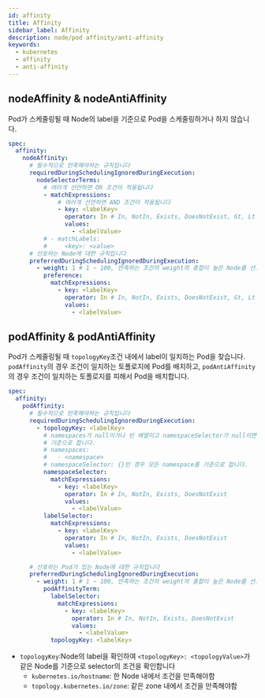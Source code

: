 ```yaml
---
id: affinity
title: Affinity
sidebar_label: Affinity
description: node/pod affinity/anti-affinity
keywords:
  - kubernetes
  - affinity
  - anti-affinity
---
```


## nodeAffinity & nodeAntiAffinity

Pod가 스케줄링될 때 Node의 label을 기준으로 Pod을 스케줄링하거나 하지 않습니다.

```yaml
spec:
  affinity:
    nodeAffinity:
      # 필수적으로 만족해야하는 규칙입니다
      requiredDuringSchedulingIgnoredDuringExecution:
        nodeSelectorTerms:
          # 여러개 선언하면 OR 조건이 적용됩니다
          - matchExpressions:
              # 여러개 선언하면 AND 조건이 적용됩니다
              - key: <labelKey>
                operator: In # In, NotIn, Exists, DoesNotExist, Gt, Lt
                values:
                  - <labelValue>
          # - matchLabels:
          #     <key>: <value>
      # 선호하는 Node에 대한 규칙입니다
      preferredDuringSchedulingIgnoredDuringExecution:
        - weight: 1 # 1 ~ 100, 만족하는 조건의 weight의 총합이 높은 Node를 선호합니다
          preference:
            matchExpressions:
              - key: <labelKey>
                operator: In # In, NotIn, Exists, DoesNotExist, Gt, Lt
                values:
                  - <labelValue>
```

## podAffinity & podAntiAffinity

Pod가 스케줄링될 때 `topologyKey`조건 내에서 label이 일치하는 Pod을 찾습니다. `podAffinity`의 경우 조건이 일치하는 토폴로지에 Pod를 배치하고, `podAntiAffinity`의 경우 조건이 일치하는 토폴로지를 피해서 Pod을 배치합니다.

```yaml
spec:
  affinity:
    podAffinity:
      # 필수적으로 만족해야하는 규칙입니다
      requiredDuringSchedulingIgnoredDuringExecution:
        - topologyKey: <labelKey>
          # namespaces가 null이거나 빈 배열이고 namespaceSelector가 null이면 Pod의 namespace를
          # 기준으로 합니다.
          # namespaces:
          #   - <namespace>
          # namespaceSelector: {}인 경우 모든 namespace를 기준으로 합니다.
          namespaceSelector:
            matchExpressions:
              - key: <labelKey>
                operator: In # In, NotIn, Exists, DoesNotExist
                values:
                  - <labelValue>
          labelSelector:
            matchExpressions:
              - key: <labelKey>
                operator: In # In, NotIn, Exists, DoesNotExist
                values:
                  - <labelValue>

      # 선호하는 Pod가 있는 Node에 대한 규칙입니다
      preferredDuringSchedulingIgnoredDuringExecution:
        - weight: 1 # 1 ~ 100, 만족하는 조건의 weight의 총합이 높은 Node를 선호합니다
          podAffinityTerm:
            labelSelector:
              matchExpressions:
                - key: <labelKey>
                  operator: In # In, NotIn, Exists, DoesNotExist
                  values:
                    - <labelValue>
            topologyKey: <labelKey>
```

- `topologyKey`:Node의 label을 확인하여 `<topologyKey>: <topologyValue>`가 같은 Node를 기준으로 selector의 조건을 확인합니다
  - `kubernetes.io/hostname`: 한 Node 내에서 조건을 만족해야함
  - `topology.kubernetes.io/zone`: 같은 zone 내에서 조건을 만족해야함
